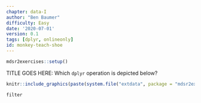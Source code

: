 ```yaml
---
chapter: data-I
author: "Ben Baumer"
difficulty: Easy
date: '2020-07-01'
version: 0.1
tags: [dplyr, onlineonly]
id: monkey-teach-shoe
---
```

```r
mdsr2exercises::setup()
```

TITLE GOES HERE: Which `dplyr` operation is depicted below? 

```r
knitr::include_graphics(paste(system.file("extdata", package = "mdsr2exercises"), "/dplyr-filter.png", sep = ""))
```

<!--answer-start-->
`filter`
<!--answer-end-->

